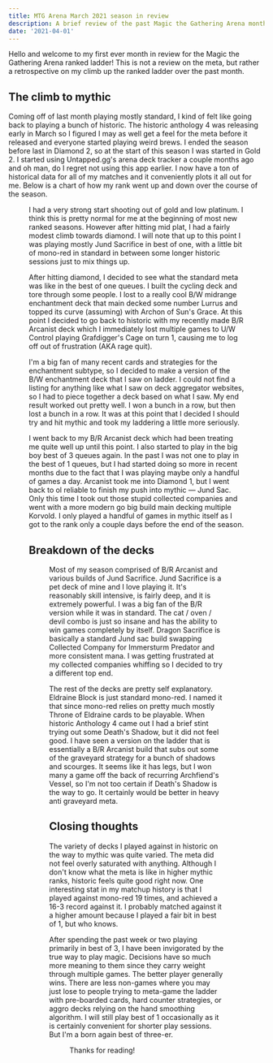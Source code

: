 ```yaml
---
title: MTG Arena March 2021 season in review
description: A brief review of the past Magic the Gathering Arena monthly ladder season for both standard and historic.
date: '2021-04-01'
---
```


Hello and welcome to my first ever month in review for the Magic the Gathering Arena ranked ladder! This is not a review on the meta, but rather a retrospective on my climb up the ranked ladder over the past month.

## The climb to mythic

Coming off of last month playing mostly standard, I kind of felt like going back to playing a bunch of historic. The historic anthology 4 was releasing early in March so I figured I may as well get a feel for the meta before it released and everyone started playing weird brews. I ended the season before last in Diamond 2, so at the start of this season I was started in Gold 2. I started using Untapped.gg's <ExternalLink href="https://mtga.untapped.gg/">arena deck tracker</ExternalLink> a couple months ago and oh man, do I regret not using this app earlier. I now have a ton of historical data for all of my matches and it conveniently plots it all out for me. Below is a chart of how my rank went up and down over the course of the season.

<Figure
  title="Ladder performance"
  file="march-2021-ladder.jpg"
  caption="Chart of ladder performance over the course of the MTG Arena season"
/>

I had a very strong start shooting out of gold and low platinum. I think this is pretty normal for me at the beginning of most new ranked seasons. However after hitting mid plat, I had a fairly modest climb towards diamond. I will note that up to this point I was playing mostly Jund Sacrifice in best of one, with a little bit of mono-red in standard in between some longer historic sessions just to mix things up.

After hitting diamond, I decided to see what the standard meta was like in the best of one queues. I built the cycling deck and tore through some people. I lost to a really cool B/W midrange enchantment deck that main decked some number <card-link name='Lurrus of the Dream-Den'>Lurrus</card-link> and topped its curve (assuming) with <card-link>Archon of Sun's Grace</card-link>. At this point I decided to go back to historic with my recently made B/R Arcanist deck which I immediately lost multiple games to U/W Control playing <card-link>Grafdigger's Cage</card-link> on turn 1, causing me to log off out of frustration (AKA rage quit).

I'm a big fan of many recent cards and strategies for the enchantment subtype, so I decided to make a version of the B/W enchantment deck that I saw on ladder. I could not find a listing for anything like what I saw on deck aggregator websites, so I had to piece together a deck based on what I saw. My end result worked out pretty well. I won a bunch in a row, but then lost a bunch in a row. It was at this point that I decided I should try and hit mythic and took my laddering a little more seriously.

I went back to my B/R Arcanist deck which had been treating me quite well up until this point. I also started to play in the big boy best of 3 queues again. In the past I was not one to play in the best of 1 queues, but I had started doing so more in recent months due to the fact that I was playing maybe only a handful of games a day. Arcanist took me into Diamond 1, but I went back to ol reliable to finish my push into mythic &mdash; Jund Sac. Only this time I took out those stupid <card-link name='Collected Company'>collected companies</card-link> and went with a more modern go big build main decking multiple <card-link name='Korvold, Fae-Cursed King'>Korvold</card-link>. I only played a handful of games in mythic itself as I got to the rank only a couple days before the end of the season.

## Breakdown of the decks

<Figure
  title="Decks used on ladder"
  file="march-2021-decks.jpg"
  caption="List of all decks I used on the MTG Arena ladder this season"
/>

Most of my season comprised of B/R Arcanist and various builds of Jund Sacrifice. Jund Sacrifice is a pet deck of mine and I love playing it. It's reasonably skill intensive, is fairly deep, and it is extremely powerful. I was a big fan of the B/R version while it was in standard. The <card-link name='Cauldron Familiar'>cat</card-link> / <card-link name="Witch's Oven">oven</card-link> / <card-link name='Mayhem Devil'>devil</card-link> combo is just so insane and has the ability to win games completely by itself. Dragon Sacrifice is basically a standard Jund sac build swapping <card-link>Collected Company</card-link> for <card-link>Immersturm Predator</card-link> and more consistent mana. I was getting frustrated at my <card-link name='Collected Company'>collected companies</card-link> whiffing so I decided to try a different top end.

The rest of the decks are pretty self explanatory. Eldraine Block is just standard mono-red. I named it that since mono-red relies on pretty much mostly Throne of Eldraine cards to be playable. When historic Anthology 4 came out I had a brief stint trying out some <card-link>Death's Shadow</card-link>, but it did not feel good. I have seen a version on the ladder that is essentially a B/R Arcanist build that subs out some of the graveyard strategy for a bunch of <card-link name="Death's Shadow">shadows</card-link> and <card-link name="Scourge of the Skyclaves">scourges</card-link>. It seems like it has legs, but I won many a game off the back of recurring <card-link>Archfiend's Vessel</card-link>, so I'm not too certain if <card-link>Death's Shadow</card-link> is the way to go. It certainly would be better in heavy anti graveyard meta.

## Closing thoughts

The variety of decks I played against in historic on the way to mythic was quite varied. The meta did not feel overly saturated with anything. Although I don't know what the meta is like in higher mythic ranks, historic feels quite good right now. One interesting stat in my matchup history is that I played against mono-red 19 times, and achieved a 16-3 record against it. I probably matched against it a higher amount because I played a fair bit in best of 1, but who knows.

After spending the past week or two playing primarily in best of 3, I have been invigorated by the true way to play magic. Decisions have so much more meaning to them since they carry weight through multiple games. The better player generally wins. There are less non-games where you may just lose to people trying to meta-game the ladder with pre-boarded cards, hard counter strategies, or aggro decks relying on the hand smoothing algorithm. I will still play best of 1 occasionally as it is certainly convenient for shorter play sessions. But I'm a born again best of three-er.

<Figure
  title="Overall win rate"
  file="march-2021-winrate.jpg"
  caption="Overall win rate and highest rank achieved of games played on the ladder"
/>

Thanks for reading!
